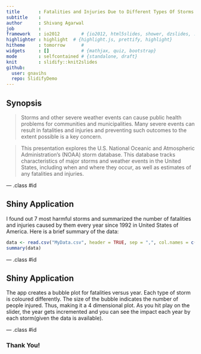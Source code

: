 ```yaml
---
title       : Fatalities and Injuries Due to Different Types Of Storms
subtitle    : 
author      : Shivang Agarwal
job         : 
framework   : io2012        # {io2012, html5slides, shower, dzslides, ...}
highlighter : highlight  # {highlight.js, prettify, highlight}
hitheme     : tomorrow      # 
widgets     : []            # {mathjax, quiz, bootstrap}
mode        : selfcontained # {standalone, draft}
knit        : slidify::knit2slides
github:
  user: gnavihs
  repo: SlidifyDemo
---
```


## Synopsis
> Storms and other severe weather events can cause public health problems for communities and municipalities. Many severe events can result in fatalities and injuries and preventing such outcomes to the extent possible is a key concern.

> This presentation explores the U.S. National Oceanic and Atmospheric Administration's (NOAA) storm database. This database tracks characteristics of major storms and weather events in the United States, including when and where they occur, as well as estimates of any fatalities and injuries.


--- .class #id 


## Shiny Application

I found out 7 most harmful storms and summarized the number of fatalities and injuries caused by them every year since 1992 in United States of America.
Here is a brief summary of the data:

```r
data <- read.csv("MyData.csv", header = TRUE, sep = ",", col.names = c("Year", "Event Type", "Fatalities", "Injuries"))
summary(data)
```

--- .class #id 

## Shiny Application
The app creates a bubble plot for fatalities versus year. Each type of storm is coloured differently. The size of the bubble indicates the number of people injured. Thus, making it a 4 dimensional plot. As you hit play on the slider, the year gets incremented and you can see the impact each year by each storm(given the data is available).


--- .class #id 

### Thank You!




